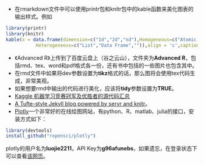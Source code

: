+ 在rmarkdown文件中可以使用printr包和knitr包中的kable函数来美化图表的输出样式。例如   
```r
library(printr)
library(knitr)
kable(x = data.frame(dimension=c("1d","2d","nd"),Homogeneous=c("Atomic vector","Matrix","Array"),
           Heterogeneous=c("List","Data Frame","")),align = 'c',caption = 'data structures')
```

+ 《Advanced R》上传到了百度云盘上（谷之云山），文件夹为**Advanced R**，包括rmd、tex、word和pdf格式各一份，还有书中包括的一些图片也包含其中。
+ 在rmd文件中如果将dev参数设置为**tikz**格式的话，那么图将会使用tex代码生成，非常美观。
+ 如果想要rmd中输出的代码进行美化，应该将**tidy**参数设置为**TRUE**。
+ [Kaggle 机器学习竞赛冠军及优胜者的源代码汇总](http://suanfazu.com/t/kaggle-ji-qi-xue-xi-jing-sai-guan-jun-ji-you-sheng-zhe-de-yuan-dai-ma-hui-zong/230)
+ [A Tufte-style Jekyll blog powered by servr and knitr](http://cpsievert.github.io/knitr-jekyll/2015/04/jekyll-tufte-servr.html)。
+ [Plotly](https://plot.ly/feed/)一个非常好的在线绘图网站，有python、R、matlab、julia的接口，安装方式如下：
```r
library(devtools)
install_github("ropensci/plotly")
```
plotly的用户名为**luojie2211**，API Key为**g96afunebs**，如果遗忘，在登录状态下可以查看[该网页](https://plot.ly/settings/api)。
